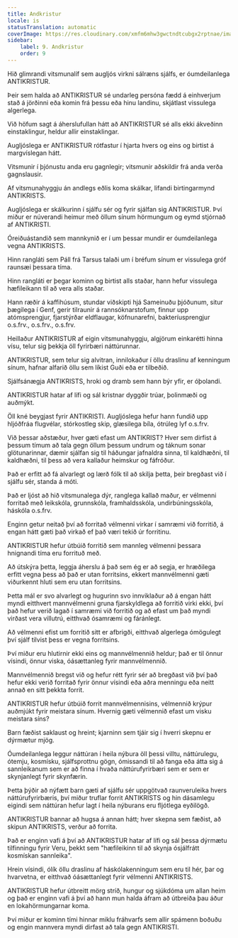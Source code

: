 ```yaml
---
title: Andkristur
locale: is
statusTranslation: automatic
coverImage: https://res.cloudinary.com/xmfm6mhw3gwctndtcubgx2rptnae/image/upload/v1741354419/small_cover_la_gran_rebelion_28716e29d2.webp
sidebar:
    label: 9. Andkristur
    order: 9
---
```

Hið glimrandi vitsmunalíf sem augljós virkni sálræns sjálfs, er óumdeilanlega ANTIKRISTUR.

Þeir sem halda að ANTIKRISTUR sé undarleg persóna fædd á einhverjum stað á jörðinni eða komin frá þessu eða hinu landinu, skjátlast vissulega algerlega.

Við höfum sagt á áherslufullan hátt að ANTIKRISTUR sé alls ekki ákveðinn einstaklingur, heldur allir einstaklingar.

Augljóslega er ANTIKRISTUR rótfastur í hjarta hvers og eins og birtist á margvíslegan hátt.

Vitsmunir í þjónustu anda eru gagnlegir; vitsmunir aðskildir frá anda verða gagnslausir.

Af vitsmunahyggju án andlegs eðlis koma skálkar, lifandi birtingarmynd ANTIKRISTS.

Augljóslega er skálkurinn í sjálfu sér og fyrir sjálfan sig ANTIKRISTUR. Því miður er núverandi heimur með öllum sínum hörmungum og eymd stjórnað af ANTIKRISTI.

Óreiðuástandið sem mannkynið er í um þessar mundir er óumdeilanlega vegna ANTIKRISTS.

Hinn rangláti sem Páll frá Tarsus talaði um í bréfum sínum er vissulega gróf raunsæi þessara tíma.

Hinn rangláti er þegar kominn og birtist alls staðar, hann hefur vissulega hæfileikann til að vera alls staðar.

Hann ræðir á kaffihúsum, stundar viðskipti hjá Sameinuðu þjóðunum, situr þægilega í Genf, gerir tilraunir á rannsóknarstofum, finnur upp atómsprengjur, fjarstýrðar eldflaugar, köfnunarefni, bakteríusprengjur o.s.frv., o.s.frv., o.s.frv.

Heillaður ANTIKRISTUR af eigin vitsmunahyggju, algjörum einkarétti hinna vísu, telur sig þekkja öll fyrirbæri náttúrunnar.

ANTIKRISTUR, sem telur sig alvitran, innilokaður í öllu draslinu af kenningum sínum, hafnar alfarið öllu sem líkist Guði eða er tilbeðið.

Sjálfsánægja ANTIKRISTS, hroki og dramb sem hann býr yfir, er óþolandi.

ANTIKRISTUR hatar af lífi og sál kristnar dyggðir trúar, þolinmæði og auðmýkt.

Öll kné beygjast fyrir ANTIKRISTI. Augljóslega hefur hann fundið upp hljóðfráa flugvélar, stórkostleg skip, glæsilega bíla, ótrúleg lyf o.s.frv.

Við þessar aðstæður, hver gæti efast um ANTIKRIST? Hver sem dirfist á þessum tímum að tala gegn öllum þessum undrum og táknum sonar glötunarinnar, dæmir sjálfan sig til háðungar jafnaldra sinna, til kaldhæðni, til kaldhæðni, til þess að vera kallaður heimskur og fáfróður.

Það er erfitt að fá alvarlegt og lærð fólk til að skilja þetta, þeir bregðast við í sjálfu sér, standa á móti.

Það er ljóst að hið vitsmunalega dýr, ranglega kallað maður, er vélmenni forritað með leikskóla, grunnskóla, framhaldsskóla, undirbúningsskóla, háskóla o.s.frv.

Enginn getur neitað því að forritað vélmenni virkar í samræmi við forritið, á engan hátt gæti það virkað ef það væri tekið úr forritinu.

ANTIKRISTUR hefur útbúið forritið sem mannleg vélmenni þessara hnignandi tíma eru forrituð með.

Að útskýra þetta, leggja áherslu á það sem ég er að segja, er hræðilega erfitt vegna þess að það er utan forritsins, ekkert mannvélmenni gæti viðurkennt hluti sem eru utan forritsins.

Þetta mál er svo alvarlegt og hugurinn svo innviklaður að á engan hátt myndi eitthvert mannvélmenni gruna fjarskyldlega að forritið virki ekki, því það hefur verið lagað í samræmi við forritið og að efast um það myndi virðast vera villutrú, eitthvað ósamræmi og fáránlegt.

Að vélmenni efist um forritið sitt er afbrigði, eitthvað algerlega ómögulegt því sjálf tilvist þess er vegna forritsins.

Því miður eru hlutirnir ekki eins og mannvélmennið heldur; það er til önnur vísindi, önnur viska, óásættanleg fyrir mannvélmennið.

Mannvélmennið bregst við og hefur rétt fyrir sér að bregðast við því það hefur ekki verið forritað fyrir önnur vísindi eða aðra menningu eða neitt annað en sitt þekkta forrit.

ANTIKRISTUR hefur útbúið forrit mannvélmennisins, vélmennið krýpur auðmjúkt fyrir meistara sínum. Hvernig gæti vélmennið efast um visku meistara síns?

Barn fæðist saklaust og hreint; kjarninn sem tjáir sig í hverri skepnu er dýrmætur mjög.

Óumdeilanlega leggur náttúran í heila nýbura öll þessi villtu, náttúrulegu, ótemju, kosmísku, sjálfsprottnu gögn, ómissandi til að fanga eða átta sig á sannleikanum sem er að finna í hvaða náttúrufyrirbæri sem er sem er skynjanlegt fyrir skynfærin.

Þetta þýðir að nýfætt barn gæti af sjálfu sér uppgötvað raunveruleika hvers náttúrufyrirbæris, því miður truflar forrit ANTIKRISTS og hin dásamlegu eigindi sem náttúran hefur lagt í heila nýburans eru fljótlega eyðilögð.

ANTIKRISTUR bannar að hugsa á annan hátt; hver skepna sem fæðist, að skipun ANTIKRISTS, verður að forrita.

Það er enginn vafi á því að ANTIKRISTUR hatar af lífi og sál þessa dýrmætu tilfinningu fyrir Veru, þekkt sem "hæfileikinn til að skynja ósjálfrátt kosmískan sannleika".

Hrein vísindi, ólík öllu draslinu af háskólakenningum sem eru til hér, þar og hvarvetna, er eitthvað óásættanlegt fyrir vélmenni ANTIKRISTS.

ANTIKRISTUR hefur útbreitt mörg stríð, hungur og sjúkdóma um allan heim og það er enginn vafi á því að hann mun halda áfram að útbreiða þau áður en lokahörmungarnar koma.

Því miður er kominn tími hinnar miklu fráhvarfs sem allir spámenn boðuðu og engin mannvera myndi dirfast að tala gegn ANTIKRISTI.

